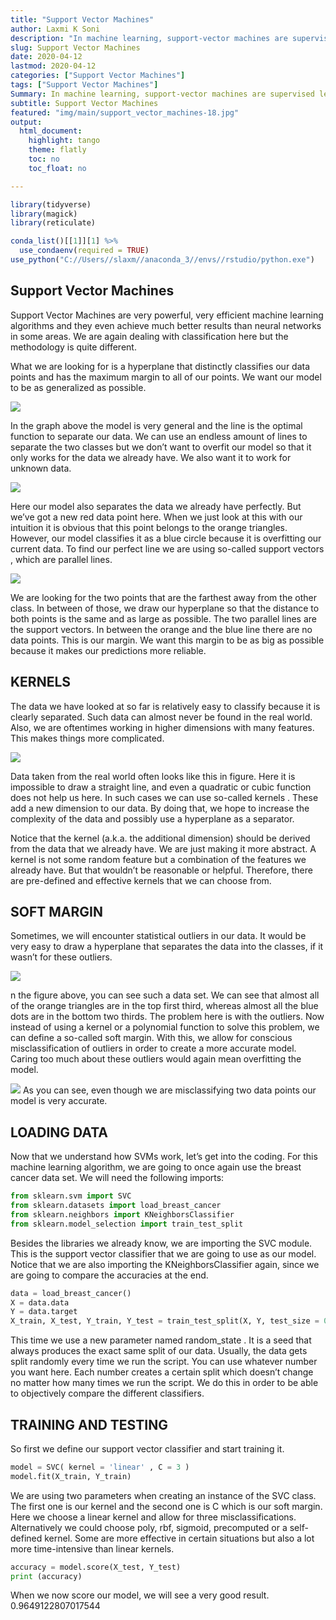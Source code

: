 ```yaml
---
title: "Support Vector Machines"
author: Laxmi K Soni 
description: "In machine learning, support-vector machines are supervised learning models with associated learning algorithms that analyze data used for classification and regression analysis."
slug: Support Vector Machines
date: 2020-04-12
lastmod: 2020-04-12
categories: ["Support Vector Machines"]
tags: ["Support Vector Machines"]
Summary: In machine learning, support-vector machines are supervised learning models with associated learning algorithms that analyze data used for classification and regression analysis.
subtitle: Support Vector Machines
featured: "img/main/support_vector_machines-18.jpg"
output:
  html_document:
    highlight: tango
    theme: flatly
    toc: no
    toc_float: no

---
```



```r
library(tidyverse)
library(magick)
library(reticulate)

conda_list()[[1]][1] %>% 
  use_condaenv(required = TRUE)
use_python("C://Users//slaxm//anaconda_3//envs//rstudio/python.exe")

```

## Support Vector Machines

Support Vector Machines  are very powerful, very efficient machine learning algorithms and they even achieve much better results than neural networks in some areas. We are again dealing with classification here but the methodology is quite different.

What we are looking for is a hyperplane that distinctly classifies our data points and has the maximum margin to all of our points. We want our model to be as generalized as possible.

![](/img/main/svm1.png)

In the graph above the model is very general and the line is the optimal function to separate our data. We can use an endless amount of lines to separate the two classes but we don’t want to overfit our model so that it only works for the data we already have. We also want it to work for unknown data.

![](/img/main/svm2.png)

Here our model also separates the data we already have perfectly. But we’ve got a new red data point here. When we just look at this with our intuition it is obvious that this point belongs to the orange triangles. However, our model classifies it as a blue circle because it is overfitting our current data.
To find our perfect line we are using so-called support vectors , which are parallel lines.

![](/img/main/svm3.png)

We are looking for the two points that are the farthest away from the other class. In between of those, we draw our hyperplane so that the distance to both points is the same and as large as possible. The two parallel lines are the support vectors. In between the orange and the blue line there are no data points. This is our margin. We want this margin to be as big as possible because it makes our predictions more reliable.

## KERNELS

The data we have looked at so far is relatively easy to classify because it is clearly separated. Such data can almost never be found in the real world. Also, we are oftentimes working in higher dimensions with many features. This makes things more complicated.

![](/img/main/svm4.png)

Data taken from the real world often looks like this in figure. Here it is impossible to draw a straight line, and even a quadratic or cubic function does not help us here. In such cases we can use so-called kernels . These add a new dimension to our data. By doing that, we hope to increase the complexity of the data and possibly use a hyperplane as a separator.

Notice that the kernel (a.k.a. the additional dimension) should be derived from the data that we already have. We are just making it more abstract. A kernel is not some random feature but a combination of the features we already have. But that wouldn’t be reasonable or helpful. Therefore, there are pre-defined and effective kernels that we can choose from.

## SOFT MARGIN

Sometimes, we will encounter statistical outliers in our data. It would be very easy to draw a hyperplane that separates the data into the classes, if it wasn’t for these outliers.

![](/img/main/svm5.png)

n the figure above, you can see such a data set. We can see that almost all of the orange triangles are in the top first third, whereas almost all the blue dots are in the bottom two thirds. The problem here is with the outliers.
Now instead of using a kernel or a polynomial function to solve this problem, we can define a so-called soft margin. With this, we allow for conscious misclassification of outliers in order to create a more accurate model. Caring too much about these outliers would again mean overfitting the model.

![](/img/main/svm6.png)
As you can see, even though we are misclassifying two data points our model is very accurate.

## LOADING DATA

Now that we understand how SVMs work, let’s get into the coding. For this machine learning algorithm, we are going to once again use the breast cancer data set. We will need the following imports:

```python
from sklearn.svm import SVC
from sklearn.datasets import load_breast_cancer
from sklearn.neighbors import KNeighborsClassifier
from sklearn.model_selection import train_test_split 
```

Besides the libraries we already know, we are importing the SVC module. This is the support vector classifier that we are going to use as our model. Notice that we are also importing the KNeighborsClassifier again, since we are going to compare the accuracies at the end.

```python
data = load_breast_cancer()
X = data.data
Y = data.target
X_train, X_test, Y_train, Y_test = train_test_split(X, Y, test_size = 0.1 , random_state = 30 )
```

This time we use a new parameter named random_state . It is a seed that always produces the exact same split of our data. Usually, the data gets split randomly every time we run the script. You can use whatever number you want here. Each number creates a certain split which doesn’t change no matter how many times we run the script. We do this in order to be able to objectively compare the different classifiers.

## TRAINING AND TESTING

So first we define our support vector classifier and start training it.

```python
model = SVC( kernel = 'linear' , C = 3 )
model.fit(X_train, Y_train)
```

We are using two parameters when creating an instance of the SVC class. The first one is our kernel and the second one is C which is our soft margin. Here we choose a linear kernel and allow for three misclassifications. Alternatively we could choose poly, rbf, sigmoid, precomputed or a self-defined kernel. Some are more effective in certain situations but also a lot more time-intensive than linear kernels.

```python
accuracy = model.score(X_test, Y_test)
print (accuracy)
```
When we now score our model, we will see a very good result.
0.9649122807017544
